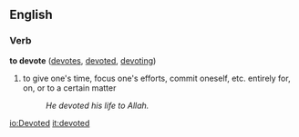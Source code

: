 ==English==

===Verb===
'''to devote'''  ([[devotes]], [[devoted]], [[devoting]])
# to give one's time, focus one's efforts, commit oneself, etc. entirely for, on, or to a certain matter 
#:''He devoted his life to Allah.''

[[io:Devoted]]
[[it:devoted]]